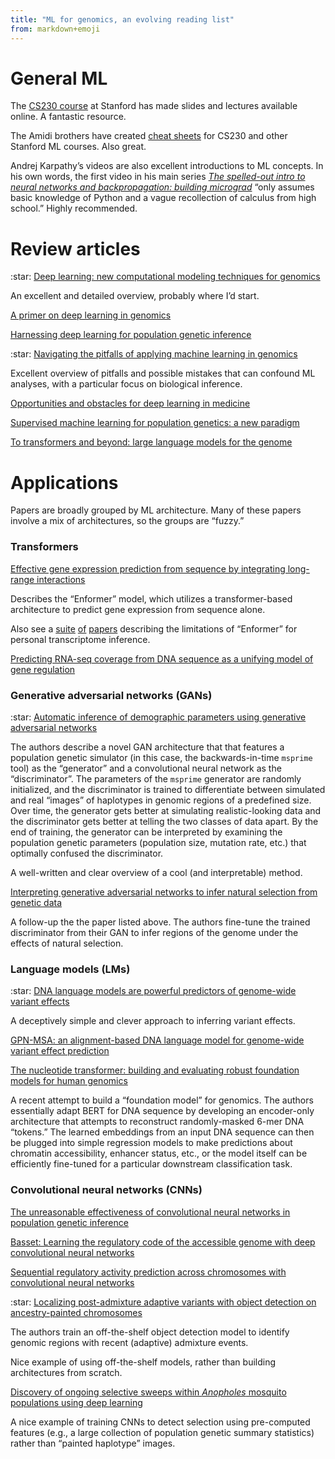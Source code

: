 ```yaml
---
title: "ML for genomics, an evolving reading list"
from: markdown+emoji
---
```


# General ML 

The [CS230 course](https://cs230.stanford.edu/) at Stanford has made slides and lectures available online.
A fantastic resource.

The Amidi brothers have created [cheat sheets](https://stanford.edu/~shervine/teaching/cs-221/) for CS230 and other Stanford ML courses.
Also great.

Andrej Karpathy's videos are also excellent introductions to ML concepts. 
In his own words, the first video in his main series [*The spelled-out intro to neural networks and backpropagation: building micrograd*](https://www.youtube.com/watch?v=VMj-3S1tku0) "only assumes basic knowledge of Python and a vague recollection of calculus from high school."
Highly recommended.

# Review articles

::: {.callout-note icon="false" collapse="false" appearance="simple"}
:star: [Deep learning: new computational modeling techniques for genomics](https://www.nature.com/articles/s41576-019-0122-6)

An excellent and detailed overview, probably where I'd start.
:::

::: {.callout-note icon="false" collapse="true" appearance="simple"}
[A primer on deep learning in genomics](https://www.nature.com/articles/s41588-018-0295-5)
:::

::: {.callout-note icon="false" collapse="true" appearance="simple"}
[Harnessing deep learning for population genetic inference](https://www.nature.com/articles/s41576-023-00636-3)
:::

::: {.callout-note icon="false" collapse="true" appearance="simple"}
:star: [Navigating the pitfalls of applying machine learning in genomics](https://www.nature.com/articles/s41576-021-00434-9)

Excellent overview of pitfalls and possible mistakes that can confound ML analyses, with a particular focus on biological inference. 
:::

::: {.callout-note icon="false" collapse="true" appearance="simple"}
[Opportunities and obstacles for deep learning in medicine](https://royalsocietypublishing.org/doi/10.1098/rsif.2017.0387)
:::

::: {.callout-note icon="false" collapse="true" appearance="simple"}
[Supervised machine learning for population genetics: a new paradigm](https://doi.org/10.1016/j.tig.2017.12.005)
:::

::: {.callout-note icon="false" collapse="true" appearance="simple"}
[To transformers and beyond: large language models for the genome](https://arxiv.org/abs/2311.07621)
:::


# Applications

Papers are broadly grouped by ML architecture. 
Many of these papers involve a mix of architectures, so the groups are "fuzzy."


### Transformers


::: {.callout-note icon="false" collapse="true" appearance="simple"}
[Effective gene expression prediction from sequence by integrating long-range interactions](https://www.nature.com/articles/s41592-021-01252-x)

Describes the "Enformer" model, which utilizes a transformer-based architecture to predict gene expression from sequence alone.

Also see a [suite](https://www.nature.com/articles/s41588-023-01524-6) [of](https://www.nature.com/articles/s41588-023-01517-5) [papers](https://www.nature.com/articles/s41588-023-01574-w) describing the limitations of "Enformer" for personal transcriptome inference.
:::

::: {.callout-note icon="false" collapse="true" appearance="simple"}
[Predicting RNA-seq coverage from DNA sequence as a unifying model of gene regulation](https://www.biorxiv.org/content/10.1101/2023.08.30.555582v1)
:::



### Generative adversarial networks (GANs)

::: {.callout-note icon="false" collapse="true" appearance="simple"}
:star: [Automatic inference of demographic parameters using generative adversarial networks](https://onlinelibrary.wiley.com/doi/10.1111/1755-0998.13386)

The authors describe a novel GAN architecture that that features a population genetic simulator (in this case, the backwards-in-time `msprime` tool) as the "generator" and a convolutional neural network as the "discriminator".
The parameters of the `msprime` generator are randomly initialized, and the discriminator is trained to differentiate between simulated and real "images" of haplotypes in genomic regions of a predefined size.
Over time, the generator gets better at simulating realistic-looking data and the discriminator gets better at telling the two classes of data apart.
By the end of training, the generator can be interpreted by examining the population genetic parameters (population size, mutation rate, etc.) that optimally confused the discriminator.

A well-written and clear overview of a cool (and interpretable) method.
:::

::: {.callout-note icon="false" collapse="true" appearance="simple"}
[Interpreting generative adversarial networks to infer natural selection from genetic data](https://www.biorxiv.org/content/10.1101/2023.03.07.531546v1)

A follow-up the the paper listed above. 
The authors fine-tune the trained discriminator from their GAN to infer regions of the genome under the effects of natural selection.
:::


### Language models (LMs)

::: {.callout-note icon="false" collapse="true" appearance="simple"}
:star: [DNA language models are powerful predictors of genome-wide variant effects](https://www.pnas.org/doi/10.1073/pnas.2311219120)

A deceptively simple and clever approach to inferring variant effects.
:::

::: {.callout-note icon="false" collapse="true" appearance="simple"}
[GPN-MSA: an alignment-based DNA language model for genome-wide variant effect prediction](https://www.biorxiv.org/content/10.1101/2023.10.10.561776v1)
:::

::: {.callout-note icon="false" collapse="true" appearance="simple"}
[The nucleotide transformer: building and evaluating robust foundation models for human genomics](https://www.biorxiv.org/content/10.1101/2023.01.11.523679v1)

A recent attempt to build a "foundation model" for genomics.
The authors essentially adapt BERT for DNA sequence by developing an encoder-only architecture that attempts to reconstruct randomly-masked 6-mer DNA "tokens."
The learned embeddings from an input DNA sequence can then be plugged into simple regression models to make predictions about chromatin accessibility, enhancer status, etc., or the model itself can be efficiently fine-tuned for a particular downstream classification task.
:::


### Convolutional neural networks (CNNs)

::: {.callout-note icon="false" collapse="true" appearance="simple"}
[The unreasonable effectiveness of convolutional neural networks in population genetic inference](https://academic.oup.com/mbe/article/36/2/220/5229930)
:::

::: {.callout-note icon="false" collapse="true" appearance="simple"}
[Basset: Learning the regulatory code of the accessible genome with deep convolutional neural networks](https://genome.cshlp.org/content/early/2016/05/03/gr.200535.115)

[Sequential regulatory activity prediction across chromosomes with convolutional neural networks](https://genome.cshlp.org/content/early/2018/03/27/gr.227819.117)
:::

::: {.callout-note icon="false" collapse="true" appearance="simple"}
:star: [Localizing post-admixture adaptive variants with object detection on ancestry-painted chromosomes](https://academic.oup.com/mbe/article/40/4/msad074/7083730)

The authors train an off-the-shelf object detection model to identify genomic regions with recent (adaptive) admixture events.

Nice example of using off-the-shelf models, rather than building architectures from scratch.
:::

::: {.callout-note icon="false" collapse="true" appearance="simple"}
[Discovery of ongoing selective sweeps within *Anopholes* mosquito populations using deep learning](https://academic.oup.com/mbe/article/38/3/1168/5918472)

A nice example of training CNNs to detect selection using pre-computed features (e.g., a large collection of population genetic summary statistics) rather than "painted haplotype" images.
:::